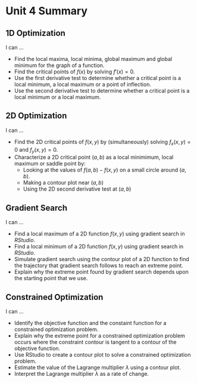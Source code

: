 # Unit 4 Summary

## 1D Optimization

I can ...

-   Find the local maxima, local minima, global maximum and global minimum for the graph of a function.
-   Find the critical points of $f(x)$ by solving $f'(x)=0$.
-   Use the first derivative test to determine whether a critical point is a local minimum, a local maximum or a point of inflection.
-   Use the second derivative test to determine whether a critical point is a local minimum or a local maximum.

## 2D Optimization

I can ...

-   Find the 2D critical points of $f(x,y)$ by (simultaneously) solving $f_x(x,y)=0$ and $f_y(x,y)=0$.
-   Characterize a 2D critical point $(a,b)$ as a local minimimum, local maximum or saddle point by:
    -   Looking at the values of $f(a,b)-f(x,y)$ on a small circle around $(a,b)$.
    -   Making a contour plot near $(a,b)$
    -   Using the 2D second derivative test at $(a,b)$

## Gradient Search

I can ...

-   Find a local maximum of a 2D function $f(x,y)$ using gradient search in *RStudio*.
-   Find a local minimum of a 2D function $f(x,y)$ using gradient search in *RStudio*.
-   Simulate gradient search using the contour plot of a 2D function to find the trajectory that gradient search follows to reach an extreme point.
-   Explain why the extreme point found by gradient search depends upon the starting point that we use.

## Constrained Optimization

I can ...

-   Identify the objective function and the constaint function for a constrained optimization problem.
-   Explain why the extreme point for a constrained optimization problem occurs where the constraint contour is tangent to a contour of the objective function.
-   Use RStudio to create a contour plot to solve a constrained optimization problem.
-   Estimate the value of the Lagrange multiplier $\lambda$ using a contour plot.
-   Interpret the Lagrange multiplier $\lambda$ as a rate of change.
